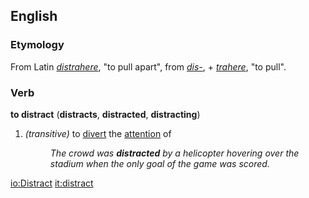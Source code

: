 ==English==
===Etymology===
From Latin ''[[distrahere]]'', "to pull apart", from ''[[dis-#Latin|dis-]]'', + ''[[trahere]]'', "to pull".
===Verb===
'''to distract''' ('''distracts''', '''distracted''', '''distracting''')
#''(transitive)'' to [[divert]] the [[attention]] of
#:''The crowd was '''distracted''' by a helicopter hovering over the stadium when the only goal of the game was scored.''

[[io:Distract]]
[[it:distract]]